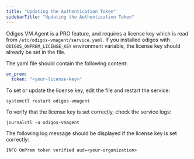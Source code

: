 ---
title: "Updating the Authentication Token"
sidebarTitle: "Updating the Authentication Token"
---

Odigos VM Agent is a PRO feature, and requires a license key which is read from `/etc/odigos-vmagent/service.yaml`.
If you installed odigos with `ODIGOS_ONPREM_LICENSE_KEY` environment variable, the license key should already be set in the file.

The yaml file should contain the following content:

```yaml
on_prem:
  token: "<your-license-key>"
```

To set or update the license key, edit the file and restart the service:

```shell
systemctl restart odigos-vmagent
```

To verify that the license key is set correctly, check the service logs:

```shell
journalctl -u odigos-vmagent
```

The following log message should be displayed if the license key is set correctly:

```
INFO OnPrem token verified aud=<your-organization>
```
